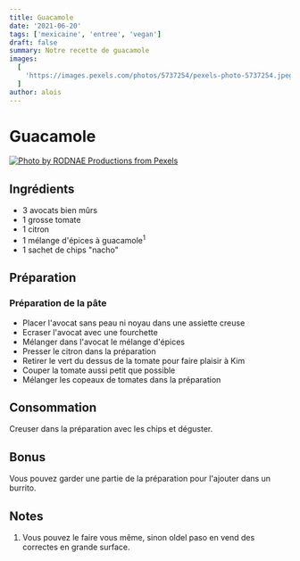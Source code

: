 ```yaml
---
title: Guacamole
date: '2021-06-20'
tags: ['mexicaine', 'entree', 'vegan']
draft: false
summary: Notre recette de guacamole
images:
  [
    'https://images.pexels.com/photos/5737254/pexels-photo-5737254.jpeg?auto=compress&cs=tinysrgb&dpr=2&h=650&w=940',
  ]
author: alois
---
```


# Guacamole

[![Photo by RODNAE Productions from Pexels](https://images.pexels.com/photos/5737254/pexels-photo-5737254.jpeg?auto=compress&cs=tinysrgb&dpr=2&h=650&w=940)](https://www.pexels.com/photo/person-holding-green-cream-in-purple-round-bowl-5737254/)

## Ingrédients

- 3 avocats bien mûrs
- 1 grosse tomate
- 1 citron
- 1 mélange d'épices à guacamole<sup>1</sup>
- 1 sachet de chips "nacho"

## Préparation

### Préparation de la pâte

- Placer l'avocat sans peau ni noyau dans une assiette creuse
- Ecraser l'avocat avec une fourchette
- Mélanger dans l'avocat le mélange d'épices
- Presser le citron dans la préparation
- Retirer le vert du dessus de la tomate pour faire plaisir à Kim
- Couper la tomate aussi petit que possible
- Mélanger les copeaux de tomates dans la préparation

## Consommation

Creuser dans la préparation avec les chips et déguster.

## Bonus

Vous pouvez garder une partie de la préparation pour l'ajouter dans un burrito.

## Notes

1. Vous pouvez le faire vous même, sinon oldel paso en vend des correctes en grande surface.
